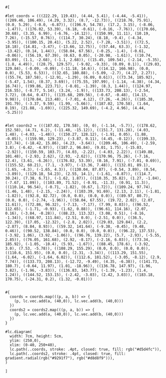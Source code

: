 ```typ render
#[
  
#let coords = (((222.29, 119.43), (4.44, 5.41), (-4.44, -5.41)), ((209.46, 106.49), (4.29, 3.32), (8.7, -12.73)), ((218.76, 75.91), (0.0, 5.29), (-0.0, -6.87)), ((196.9, 54.78), (17.2, 3.15), (-8.06, -1.47)), ((176.02, 53.39), (6.18, -0.61), (-0.16, -7.76)), ((170.66, 30.68), (3.35, 6.99), (-6.76, -14.12)), ((150.99, 11.11), (10.19, 7.26), (-15.57, 0.76)), ((114.7, 30.24), (8.18, -9.4), (-4.34, -3.95)), ((100.15, 20.41), (5.22, 2.52), (-7.28, -3.51)), ((72.5, 18.18), (14.81, -3.47), (-13.66, 12.75)), ((57.44, 63.3), (-1.32, -13.42), (0.14, 1.44)), ((58.04, 67.56), (-0.25, -1.4), (-0.61, -0.06)), ((56.19, 67.39), (0.63, 0.05), (-20.98, -1.61)), ((10.74, 83.09), (1.1, -2.68), (-1.1, 2.68)), ((15.45, 109.54), (-2.14, -5.35), (1.8, 4.49)), ((28.75, 129.57), (-9.02, -9.33), (0.09, 0.1)), ((29.03, 129.84), (-0.09, -0.09), (-11.18, 14.6)), ((14.12, 166.98), (0.0, 0.0), (5.53, 6.53)), ((32.65, 180.88), (-5.09, -2.7), (4.27, 2.27)), ((55.74, 187.58), (-12.91, -1.29), (6.09, 0.61)), ((73.34, 185.92), (-5.47, 1.54), (0.37, 3.69)), ((75.55, 197.99), (-1.14, -4.38), (4.34, 16.74)), ((99.86, 223.71), (-8.01, -1.39), (8.3, 1.44)), ((124.97, 216.55), (-8.77, 5.14), (3.24, -1.9)), ((133.73, 208.13), (-2.54, 3.72), (0.64, 0.47)), ((135.68, 209.56), (-0.67, -0.48), (14.13, 9.98)), ((170.84, 213.48), (-7.01, 4.12), (7.26, -4.26)), ((185.38, 191.79), (-3.37, 9.59), (1.99, -5.66)), ((187.02, 170.58), (1.64, 8.19), (21.88, -1.69)), ((225.32, 149.69), (-4.2, 4.96), (4.44, -5.25)))


#let coords2 = (((187.02, 170.58), (0, 0), (-1.14, -5.7)), ((178.62, 152.58), (4.71, 6.2), (-11.48, -15.12)), ((151.7, 131.28), (4.03, 1.48), (-4.03, -1.48)), ((150.27, 128.12), (-1.91, 0.05), (1.88, -0.05)), ((159.98, 129.23), (-3.87, 0.11), (4.45, -0.12)), ((199.33, 117.74), (-18.42, 15.86), (4.23, -3.64)), ((209.46, 106.49), (-2.59, 3.8), (-6.42, -4.97)), ((187.2, 96.84), (9.01, 1.75), (-15.03, -2.92)), ((150.59, 103.7), (4.03, -2.22), (-4.03, 2.22)), ((149.88, 101.48), (-2.93, 2.62), (2.93, -2.62)), ((170.96, 75.26), (-7.16, 12.4), (3.61, -6.26)), ((176.02, 53.39), (0.16, 7.91), (-7.01, 0.69)), ((155.52, 60.21), (7.1, -3.97), (-13.36, 7.48)), ((132.01, 89.1), (1.65, -4.3), (-1.65, 4.3)), ((130.04, 87.87), (-0.54, 3.89), (0.54, -3.89)), ((129.18, 54.23), (2.55, 14.1), (-1.61, -8.87)), ((114.7, 30.24), (7.38, 6.71), (-1.62, 1.87)), ((110.35, 35.82), (1.27, -1.84), (-7.67, 11.09)), ((103.89, 71.52), (-0.91, -11.3), (0.91, 11.3)), ((110.14, 96.54), (-0.71, -1.82), (0.67, 1.72)), ((109.24, 97.74), (1.46, 1.48), (-2.15, -2.24)), ((103.39, 91.69), (2.13, 2.11), (-1.81, -1.82)), ((92.8, 82.72), (0.0, 0.0), (0.0, 0.0)), ((89.97, 80.7), (0.0, 0.0), (-2.74, -1.96)), ((58.04, 67.55), (19.72, 2.02), (2.07, 11.61)), ((72.86, 96.32), (-7.13, -7.17), (7.99, 8.03)), ((96.52, 112.65), (-1.71, -0.93), (1.62, 0.88)), ((96.61, 114.16), (2.07, 0.16), (-3.84, -0.28)), ((88.23, 113.32), (3.08, 0.51), (-8.16, -1.34)), ((68.97, 111.84), (2.51, 0.0), (-2.51, 0.0)), ((36.5, 122.39), (17.05, -12.32), (-2.8, 2.02)), ((29.03, 129.84), (2.2, -2.87), (8.84, 8.93)), ((59.32, 141.64), (-9.38, -0.45), (9.48, 0.46)), ((90.52, 138.84), (0.0, 0.0), (0.0, 0.0)), ((96.22, 137.53), (-3.92, 1.06), (3.92, -1.06)), ((96.76, 139.22), (5.7, -2.93), (-5.55, 2.85)), ((76.05, 161.68), (2.92, -8.17), (-2.16, 6.03)), ((73.34, 185.92), (-1.05, -10.4), (5.93, -1.67)), ((88.45, 178.6), (-3.92, 3.0), (7.53, -5.78)), ((108.29, 155.29), (0.0, 0.0), (0.0, 0.0)), ((110.6, 151.95), (0.0, 0.0), (2.31, -3.34)), ((113.29, 151.55), (1.64, -6.02), (-1.64, 6.02)), ((112.6, 181.52), (-3.05, -8.12), (2.9, 7.74)), ((133.73, 208.13), (-12.72, -9.49), (4.35, -6.38)), ((141.73, 180.7), (-0.64, 11.97), (1.01, -18.96)), ((136.78, 147.97), (1.96, 3.82), (-1.96, -3.83)), ((136.83, 143.77), (-1.39, -1.23), (1.4, 1.24)), ((144.52, 153.15), (-2.42, -3.03), (2.42, 3.03)), ((183.18, 170.75), (-24.31, 0.2), (1.32, -0.01)))


#{
  coords = coords.map(((p, a, b)) => {
    (p, lc.vec.add(a, (40,0)), lc.vec.add(b, (40,0)))
  })
  coords2 = coords2.map(((p, a, b)) => {
    (p, lc.vec.add(a, (40,0)), lc.vec.add(b, (40,0)))
  })
}

#lc.diagram(
  width: 7cm, height: 5cm,
  ylim: (250,0),
  xlim: (0-40, 250+40),
  lc.path(..coords, stroke: .4pt, closed: true, fill: rgb("#d5d4fc")),
  lc.path(..coords2, stroke: .4pt, closed: true, fill: gradient.radial(rgb("#9291f7"), rgb("#d8d8f9"))),
)

]
```